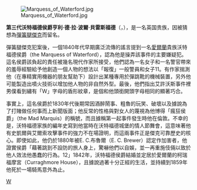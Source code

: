 [[File:Marquess_of_Waterford.jpg|thumb]]

'''第三代沃特福德侯爵亨利·德·拉·波爾·貝雷斯福德'''（{{lang|en|Henry de La Poer Beresford, 3rd Marquess of Waterford}}，{{bd|1811年|4月26日|1859年|3月29日|catIdx=B}}），是一名英国贵族，因被猜想為[[彈簧腿傑克|彈簧腿傑克]]而留名。

彈簧腿傑克犯案後，一個1840年代早期廣泛流傳的謠言提到一名[[愛爾蘭|愛爾蘭]]貴族沃特福德侯爵（the Marquess of Waterford），認為他是操弄該事件的主要嫌疑犯。這名侯爵該負起的責任被幾名現代作家所接受，他們認為一名女子和一名警官帶來的羞辱經驗給予他創造一個人物的想法以「報復」一般警員和女子11。有作家揣測他（在專精實用機器的朋友幫助下）設計出某種專用於彈跳靴的機械裝置，另外他可能製造出噴火技術以增加他人物的非自然外型。最後，他們指出艾許沃斯事件裡男僕看到繡有「W」字母的盾形紋章，是個和他頭銜開頭字母相同的顯著巧合。

事實上，這名侯爵於1830年代後期常因酒醉鬧事、粗魯的玩笑、破壞以及據說為了打賭做任何事而上新聞版面；他反常的性格與對女人的蔑視為他博得「瘋狂侯爵」（the Mad Marquis）的稱號，而且據稱第一起事件發生時他在倫敦。不幸的是，沃特福德家族的編年史寫到他當時在沃特福德城堡的情人節舞會，這意味著他有史凱爾與艾爾索攻擊事件的強力不在場證明，而這兩事件正是傑克可靠歷史的核心。即使如此，他仍於1880年被E. C.布魯爾（E. C. Brewer）認定作加害者，他證實侯爵「藉著跳到不設防的旅人身上，驚嚇他們以自娛，並一再重施伎倆以致於他人效法他愚蠢的行為。12」1842年，沃特福德侯爵結婚並定居於愛爾蘭的柯瑞福摩宮（Curraghmore House），且據說過著十分正經的生活，並持續到1859年他死於一場騎馬意外為止。

{{沃特福德侯爵}}
[[Category:愛爾蘭侯爵|W]]